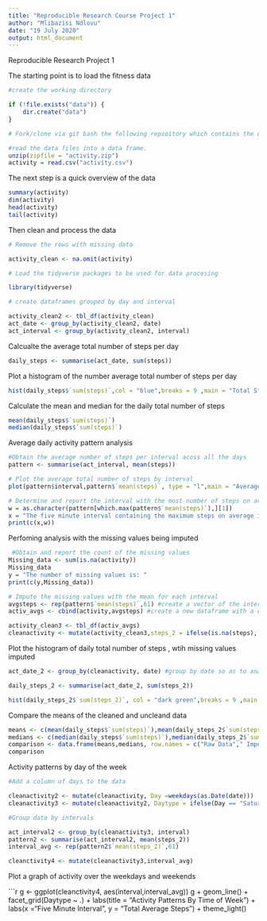 ---
title: "Reproducible Research Course Project 1"
author: "Mlibazisi Ndlovu"
date: "19 July 2020"
output: html_document
---
Reproducible Research Project 1

The starting point is to load the fitness data

```{r setup, include=TRUE}
#create the working directory

if (!file.exists("data")) {
    dir.create("data")
}

# Fork/clone via git bash the following repsoitory which contains the data: https://github.com/rdpeng/RepData_PeerAssessment1

#read the data files into a data frame.
unzip(zipfile = "activity.zip")
activity = read.csv("activity.csv")
```

The next step is a quick overview of the data

```{r}

summary(activity)
dim(activity)
head(activity)
tail(activity)
```

Then clean and process the data 

```{r}
# Remove the rows with missing data

activity_clean <- na.omit(activity) 
```

```{r,include=FALSE}

# Load the tidyverse packages to be used for data procesing

library(tidyverse) 
```

```{r}
# create dataframes grouped by day and interval

activity_clean2 <- tbl_df(activity_clean)
act_date <- group_by(activity_clean2, date) 
act_interval <- group_by(activity_clean2, interval)
```

Calcualte the average total number of steps per day

```{r}
daily_steps <- summarise(act_date, sum(steps))
```

Plot a histogram of the number average total number of steps per day

```{r}
hist(daily_steps$`sum(steps)`,col = "blue",breaks = 9 ,main = "Total Steps Taken Per Day", xlab = "Number of steps", ylab = "Frequency")
```

Calculate the mean and median for the daily total number of steps

```{r}
mean(daily_steps$`sum(steps)`) 
median(daily_steps$`sum(steps)`)
```

Average daily activity pattern analysis

```{r}
#Obtain the average number of steps per interval acoss all the days
pattern <- summarise(act_interval, mean(steps))

# Plot the average total number of steps by interval
plot(pattern$interval,pattern$`mean(steps)`, type = "l",main = "Average Steps Taken Per Interval", xlab = "Interval", ylab = "Average Number of Steps" )

# Determine and report the interval with the most number of steps on average
w = as.character(pattern[which.max(pattern$`mean(steps)`),][1])
x = "The five minute interval containing the maximum steps on average is: "
print(c(x,w))
```

Perfoming analysis with the missing values being imputed

```{r}
 #Obtain and report the count of the missing values
Missing_data <- sum(is.na(activity))
Missing_data
y = "The number of missing values is: "
print(c(y,Missing_data))
```

```{r}
# Impute the missing values with the mean for each interval
avgsteps <- rep(pattern$`mean(steps)`,61) #create a vector of the interval averages 
activ_avgs <- cbind(activity,avgsteps) #create a new dataframe with a column for interval averages

activity_clean3 <- tbl_df(activ_avgs)
cleanactivity <- mutate(activity_clean3,steps_2 = ifelse(is.na(steps), avgsteps,steps)) #The new dataframe with missing values imputed in cloumn steps_2
```

Plot the histogram of daily total number of steps , wtih missing values imputed 

```{r}
act_date_2 <- group_by(cleanactivity, date) #group by date so as to analyse steps per day.

daily_steps_2 <- summarise(act_date_2, sum(steps_2))

hist(daily_steps_2$`sum(steps_2)`, col = "dark green",breaks = 9 ,main = "Total Steps Taken Per Day", xlab = "Number of steps", ylab = "Frequency")
```

Compare the means of the cleaned and uncleand data

```{r}
means <- c(mean(daily_steps$`sum(steps)`),mean(daily_steps_2$`sum(steps_2)`))
medians <- c(median(daily_steps$`sum(steps)`),median(daily_steps_2$`sum(steps_2)`))
comparison <- data.frame(means,medians, row.names = c("Raw Data"," Imputed Data"))
comparison
```

Activity patterns by day of the week

```{r}

#Add a column of days to the data

cleanactivity2 <- mutate(cleanactivity, Day =weekdays(as.Date(date)))
cleanactivity3 <- mutate(cleanactivity2, Daytype = ifelse(Day == "Saturday"|Day == "Sunday", "Weekend","Weekday"))
```

```{r}
#Group data by intervals

act_interval2 <- group_by(cleanactivity3, interval)
pattern2 <- summarise(act_interval2, mean(steps_2))
interval_avg <- rep(pattern2$`mean(steps_2)`,61)

cleanctivity4 <- mutate(cleanactivity3,interval_avg)
```

Plot a graph of activity over the weekdays and weekends

```{r}
g <- ggplot(cleanctivity4, aes(interval,interval_avg))
g + geom_line() + facet_grid(Daytype ~ .) + labs(title = "Activity Patterns By Time of Week") + labs(x ="Five Minute Interval", y = "Total Average Steps") + theme_light()
